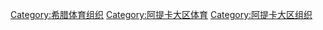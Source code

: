 [[Category:希腊体育组织|Category:希腊体育组织]]
[[Category:阿提卡大区体育|Category:阿提卡大区体育]]
[[Category:阿提卡大区组织|Category:阿提卡大区组织]]